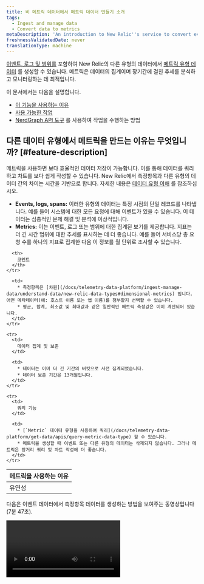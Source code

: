 ```yaml
---
title: 비 메트릭 데이터에서 메트릭 데이터 만들기 소개
tags:
  - Ingest and manage data
  - Convert data to metrics
metaDescription: 'An introduction to New Relic''s service to convert events, logs, and spans to metrics, plus a list of available functions.'
freshnessValidatedDate: never
translationType: machine
---
```


[이벤트, 로그 및 범위를](/docs/telemetry-data-platform/ingest-manage-data/understand-data/new-relic-data-types#events-new-relic) 포함하여 New Relic의 다른 유형의 데이터에서 [메트릭 유형 데이터](/docs/telemetry-data-platform/ingest-manage-data/understand-data/new-relic-data-types#dimensional-metrics) 를 생성할 수 있습니다. 메트릭은 데이터의 집계이며 장기간에 걸친 추세를 분석하고 모니터링하는 데 최적입니다.

이 문서에서는 다음을 설명합니다.

* [이 기능을 사용하는 이유](#feature-description)
* [사용 가능한 작업](#operations)
* [NerdGraph API 도구](#use-graphql-api-tool) 를 사용하여 작업을 수행하는 방법

## 다른 데이터 유형에서 메트릭을 만드는 이유는 무엇입니까? [#feature-description]

메트릭을 사용하면 보다 효율적인 데이터 저장이 가능합니다. 이를 통해 데이터를 쿼리하고 차트를 보다 쉽게 작성할 수 있습니다. New Relic에서 측정항목과 다른 유형의 데이터 간의 차이는 시간을 기반으로 합니다. 자세한 내용은 [데이터 유형 이해](/docs/using-new-relic/data/understand-data/new-relic-data-types) 를 참조하십시오.

* <DNT>**Events, logs, spans:**</DNT> 이러한 유형의 데이터는 특정 시점의 단일 레코드를 나타냅니다. 예를 들어 시스템에 대한 모든 요청에 대해 이벤트가 있을 수 있습니다. 이 데이터는 심층적인 문제 해결 및 분석에 이상적입니다.
* <DNT>**Metrics:**</DNT> 이는 이벤트, 로그 또는 범위에 대한 집계된 보기를 제공합니다. 지표는 더 긴 시간 범위에 대한 추세를 표시하는 데 더 좋습니다. 예를 들어 서비스당 총 요청 수를 하나의 지표로 집계한 다음 이 정보를 월 단위로 조사할 수 있습니다.

<table>
  <thead>
    <tr>
      <th style={{ width: "200px" }}>
        메트릭을 사용하는 이유
      </th>

      <th>
        코멘트
      </th>
    </tr>
  </thead>

  <tbody>
    <tr>
      <td>
        유연성
      </td>

      <td>
        * 측정항목은 [차원](/docs/telemetry-data-platform/ingest-manage-data/understand-data/new-relic-data-types#dimensional-metrics) 입니다. 어떤 메타데이터(예: 호스트 이름 또는 앱 이름)를 첨부할지 선택할 수 있습니다.
        * 평균, 합계, 최소값 및 최대값과 같은 일반적인 메트릭 측정값은 이미 계산되어 있습니다.
      </td>
    </tr>

    <tr>
      <td>
        데이터 집계 및 보존
      </td>

      <td>
        * 데이터는 이미 더 긴 기간의 버킷으로 사전 집계되었습니다.
        * 데이터 보존 기간은 13개월입니다.
      </td>
    </tr>

    <tr>
      <td>
        쿼리 기능
      </td>

      <td>
        * [`Metric` 데이터 유형을 사용하여 쿼리](/docs/telemetry-data-platform/get-data/apis/query-metric-data-type) 할 수 있습니다.
        * 메트릭을 생성할 때 이벤트 또는 다른 유형의 데이터는 삭제되지 않습니다. 그러나 메트릭은 장거리 쿼리 및 차트 작성에 더 좋습니다.
      </td>
    </tr>
  </tbody>
</table>

다음은 이벤트 데이터에서 측정항목 데이터를 생성하는 방법을 보여주는 동영상입니다(7분 47초).

<Video id="2nF_UnKX18c" type="youtube" />

데이터를 측정항목으로 변환하려면 [규칙을 만드세요.](/docs/events-metrics-api-create-metrics)

## 사용 가능한 작업 [#operations]

이벤트, 로그 또는 범위에서 메트릭을 생성하기 위한 규칙을 표시, 생성 및 삭제하려면 GraphQL 형식 API인 NerdGraph를 사용하십시오. 작업을 수행하기 전에 [NerdGraph 소개를](/docs/apis/graphql-api/getting-started/introduction-new-relic-graphql-api) 읽고 [GraphiQL API 도구](https://api.newrelic.com/graphiql) 로 데이터를 탐색하는 것이 좋습니다.

이러한 작업은 두 가지 기본 [요청 유형](/docs/apis/graphql-api/getting-started/introduction-new-relic-graphql-api#terminology) 에 속합니다.

* <DNT>**Mutations**</DNT>는 기존 규칙이나 설정을 변경하는 작업입니다(예: 새 지표 규칙 생성).
* <DNT>**Queries**</DNT>, 기존 데이터를 가져오는 데 사용됩니다(예: 기존 지표 규칙 가져오기).

모든 작업은 현재 로그인한 New Relic 사용자로 NerdGraph에서 역할 기반입니다.

### 돌연변이

메트릭에 대한 이벤트, 메트릭에 대한 로그 또는 메트릭에 대한 범위에 대한 변형 작업은 다음과 같습니다.

<CollapserGroup>
  <Collapser id="create" title="규칙 만들기">
    [메트릭 만들기](/docs/events-metrics-api-create-metrics) 를 참조하십시오.
  </Collapser>

  <Collapser id="delete" title="규칙 삭제">
    <Callout variant="important">
      이 작업은 프로덕션 설정을 수정하므로 작업을 실행하기 전에 변경 사항을 철저히 검토하는 것이 좋습니다.
    </Callout>

    규칙을 삭제하려면 규칙 ID와 [New Relic 계정 ID](/docs/accounts/install-new-relic/account-setup/account-id) 가 필요합니다.

    <DNT>
      **Example request:**
    </DNT>

    ```graphql
    mutation {
      eventsToMetricsDeleteRule(deletes: { ruleId: "12", accountId: 123456 }) {
        successes {
          id
          name
          nrql
        }
        failures {
          errors {
            description
            reason
          }
          submitted {
            ruleId
            accountId
          }
        }
      }
    }
    ```

    이 요청에서:

    <table>
      <thead>
        <tr>
          <th style={{ width: "200px" }}>
            요소
          </th>

          <th>
            설명
          </th>
        </tr>
      </thead>

      <tbody>
        <tr>
          <td>
            `mutation`
          </td>

          <td>
            기본 [API 작업 유형](/docs/apis/graphql-api/getting-started/introduction-new-relic-graphql-api#tutorials) 중 하나입니다.
          </td>
        </tr>

        <tr>
          <td>
            `eventsToMetricsDeleteRule`
          </td>

          <td>
            규칙을 삭제하기 위해 호출되는 메서드입니다.
          </td>
        </tr>

        <tr>
          <td>
            `deletes`
          </td>

          <td>
            여기에는 두 개의 매개변수가 필요합니다.

            * `ruleId`: 메트릭에 대한 이벤트, 메트릭에 대한 로그 또는 메트릭에 대한 범위에 대한 규칙의 ID입니다.
            * `accountId`: [New Relic 계정 ID](/docs/accounts/install-new-relic/account-setup/account-id) .
          </td>
        </tr>

        <tr>
          <td>
            `successes` 및 `submitted` 블록
          </td>

          <td>
            여기에서 성공 또는 실패로 반환되는 데이터를 정의합니다. 다음 블록에 사용 가능한 매개변수:

            * `id` (또는 `submitted` 의 경우 `ruleId`)
            * `name`
            * `description`
            * `nrql`
            * `enabled`
            * `accountId`
          </td>
        </tr>
      </tbody>
    </table>

    <DNT>
      **Example response for the request:**
    </DNT>

    ```json
    {
      "data": {
        "eventsToMetricsDeleteRule": {
          "failures": [],
          "successes": [
            {
              "id": "12",
              "name": "Test Rule",
              "nrql": "select summary(duration) as 'server.responseTime' from Transaction where appName = 'Data Points Staging' facet name, appName, host"
            }
          ]
        }
      }
    }
    ```
  </Collapser>

  <Collapser id="enable-disable" title="규칙 활성화 또는 비활성화">
    <Callout variant="important">
      이 작업은 프로덕션 설정을 수정하므로 작업을 실행하기 전에 변경 사항을 철저히 검토하는 것이 좋습니다.
    </Callout>

    측정항목에 대한 이벤트, 측정항목에 대한 로그 또는 측정항목에 대한 범위에 대한 기존 규칙을 활성화 또는 비활성화하려면 동일한 `eventsToMetricsUpdateRule` 작업을 사용합니다. 유일한 차이점은 `enabled` 이 `true` 또는 `false` 으로 설정되어 있는지 여부입니다.

    <DNT>
      **Example request to enable an existing metrics rule:**
    </DNT>

    ```graphql
    mutation {
      eventsToMetricsUpdateRule(
        updates: { ruleId: "12", accountId: 123456, enabled: true }
      ) {
        successes {
          id
          name
          nrql
        }
        failures {
          errors {
            description
            reason
          }
          submitted {
            ruleId
            accountId
          }
        }
      }
    }
    ```

    이 요청에서:

    <table>
      <thead>
        <tr>
          <th style={{ width: "200px" }}>
            요소
          </th>

          <th>
            설명
          </th>
        </tr>
      </thead>

      <tbody>
        <tr>
          <td>
            `mutation`
          </td>

          <td>
            기본 [API 작업 유형](/docs/apis/graphql-api/getting-started/introduction-new-relic-graphql-api#tutorials) 중 하나입니다.
          </td>
        </tr>

        <tr>
          <td>
            `eventsToMetricsUpdateRule`
          </td>

          <td>
            기존 규칙을 업데이트하고 활성화 또는 비활성화하기 위해 호출되는 메서드입니다.
          </td>
        </tr>

        <tr>
          <td>
            `updates`
          </td>

          <td>
            여기에는 세 가지 필수 매개변수가 필요합니다.

            * `ruleId`: 메트릭에 대한 이벤트, 메트릭에 대한 로그 또는 메트릭에 대한 범위에 대한 규칙의 ID입니다.
            * `accountId`: [New Relic 계정 ID](/docs/accounts/install-new-relic/account-setup/account-id) .
            * `enabled`: 비활성화된 규칙을 활성화하려면 이것을 `true` 으로 설정하십시오. 규칙을 비활성화하려면 이것을 `false` 로 설정하십시오.
          </td>
        </tr>

        <tr>
          <td>
            `successes` 및 `submitted` 블록
          </td>

          <td>
            여기에서 성공 또는 실패로 반환되는 데이터를 정의합니다. 다음 블록에 사용 가능한 매개변수:

            * `id` (또는 `submitted` 의 경우 `ruleId`)
            * `name`
            * `description`
            * `nrql`
            * `enabled`
            * `accountId`
          </td>
        </tr>
      </tbody>
    </table>
  </Collapser>
</CollapserGroup>

### 쿼리

쿼리 작업에는 다음이 포함됩니다.

<CollapserGroup>
  <Collapser id="list-all-rules" title="New Relic 계정에 대한 모든 규칙 나열">
    New Relic 계정의 모든 규칙을 나열하거나 [특정 규칙을 반환할](#list-rule-by-rule-id) 수 있습니다.

    <DNT>
      **Example listing all rules for account `123456`:**
    </DNT>

    ```graphql
    query {
      actor {
        account(id: 123456) {
          eventsToMetrics {
            allRules {
              rules {
                id
                name
                enabled
                nrql
                description
              }
            }
          }
        }
      }
    }
    ```

    이 요청에서:

    <table>
      <thead>
        <tr>
          <th style={{ width: "200px" }}>
            요소
          </th>

          <th>
            설명
          </th>
        </tr>
      </thead>

      <tbody>
        <tr>
          <td>
            `query`
          </td>

          <td>
            기본 [API 작업 유형](/docs/apis/graphql-api/getting-started/introduction-new-relic-graphql-api#tutorials) 중 하나입니다. 쿼리에 사용되지만 변경하지 않습니다.
          </td>
        </tr>

        <tr>
          <td>
            `actor`
          </td>

          <td>
            현재 New Relic 사용자를 지정합니다.
          </td>
        </tr>

        <tr>
          <td>
            `account(id: 123456)`
          </td>

          <td>
            데이터를 검색 [할 New Relic 계정의 ID를](/docs/accounts/install-new-relic/account-setup/account-id) 지정합니다.
          </td>
        </tr>

        <tr>
          <td>
            `eventsToMetrics`
          </td>

          <td>
            이벤트-메트릭, 로그-메트릭 또는 스팬-메트릭 규칙에 대해서만 데이터 범위를 지정합니다.
          </td>
        </tr>

        <tr>
          <td>
            `allRules`
          </td>

          <td>
            해당 계정에 대한 모든 규칙을 반환합니다.
          </td>
        </tr>

        <tr>
          <td>
            `rules`
          </td>

          <td>
            `rules` 블록에서 반환할 데이터를 정의할 수 있습니다. 사용 가능한 필드는 다음과 같습니다.

            * `id`
            * `name`
            * `description`
            * `nrql`
            * `accountId`
            * `enabled`
          </td>
        </tr>
      </tbody>
    </table>

    <DNT>
      **Example response:**
    </DNT>

    ```json
    {
      "data": {
        "actor": {
          "account": {
            "eventsToMetrics": {
              "allRules": {
                "rules": [
                  {
                    "description": "Metric for total time",
                    "enabled": true,
                    "id": "1",
                    "name": "Total Time Tx",
                    "nrql": "select summary(totalTime) as 'server.totalTime' from Transaction where appName = 'Data Points Staging' facet name, appName, host"
                  },
                  {
                    "description": "Metric for duration",
                    "enabled": true,
                    "id": "2",
                    "name": "Duration Rule",
                    "nrql": "select summary(duration) as 'server.responseTime' from Transaction where appName = 'Data Points Staging' facet name, appName, host"
                  }
                ]
              }
            }
          }
        }
      }
    }
    ```
  </Collapser>

  <Collapser id="list-rule-by-rule-id" title="규칙 ID별로 규칙 나열">
    규칙의 정확한 ID를 알고 있는 경우 특정 규칙을 쿼리할 수 있습니다. 예를 들어, 방금 규칙을 만들었고 이제 검토할 수 있도록 해당 내용을 나열하려고 할 수 있습니다.

    <DNT>
      **Example listing rule `36` for New Relic account `123456`:**
    </DNT>

    ```graphql
    query {
      actor {
        account(id: 123456) {
          eventsToMetrics {
            rulesById(ruleIds: "36") {
              rules {
                id
                name
                enabled
                nrql
                description
                accountId
              }
            }
          }
        }
      }
    }
    ```

    이 쿼리의 요소에 대한 자세한 내용은 [모든 규칙 나열](#list-all-rules) 을 참조하십시오.

    <DNT>
      **Example response:**
    </DNT>

    ```json
    {
      "data": {
        "actor": {
          "account": {
            "eventsToMetrics": {
              "rulesById": {
                "rules": [
                  {
                    "accountId": 123456,
                    "description": "Metric for total time",
                    "enabled": true,
                    "id": "36",
                    "name": "Total Time Tx",
                    "nrql": "select summary(totalTime) as 'server.totalTime' from Transaction where appName = 'Data Points Staging' facet name, appName, host"
                  }
                ]
              }
            }
          }
        }
      }
    }
    ```
  </Collapser>
</CollapserGroup>

## NerdGraph API 탐색기 도구 사용 [#use-graphql-api-tool]

GraphiQL 도구인 NerdGraph API 탐색기를 사용하여 데이터 구조를 탐색할 수 있습니다. 또한 이를 사용하여 이벤트, 로그 및 스팬을 메트릭으로 변환하는 [작업을](#operations) 빌드하고 실행할 수 있습니다. 이 도구를 사용하려면:

1. 필수 매개변수를 사용하여 측정항목 작업의 요청을 생성합니다.
2. <DNT>**[one.newrelic.com](https://one.newrelic.com) &gt; All capabilities &gt; Apps &gt; NerdGraph API explorer**</DNT> 으로 이동하여 쿼리를 상자에 붙여넣습니다.
3. 작업을 실행하려면 빨간색 <DNT>**Execute query**</DNT> 버튼을 클릭하세요. 또는 컬 형식을 얻으려면 <DNT>**Tools &gt; Copy as CURL**</DNT> 선택하십시오.
4. 응답 상자에서 응답을 확인합니다.
5. 선택 사항: 규칙 생성 작업이 성공적으로 수행되었는지 확인하려면 [해당 규칙 ID에 대한 목록 쿼리를 실행합니다](#list-rule-by-rule-id) .
